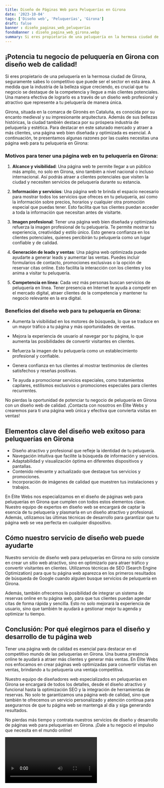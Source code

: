 ```yaml
---
title: Diseño de Páginas Web para Peluquerías en Girona
date: '2023-10-04'
tags: ['Diseño web', 'Peluquerías', 'Girona']
draft: false
banner : diseño_paginas_web_peluquerías
fondoBanner : diseño_pagina_web_girona.webp
summary: Si eres propietario de una peluquería en la hermosa ciudad de Girona, seguramente sabes lo competitivo que puede ser el sector en esta área. A medida que la industria de la belleza sigue creciendo, es crucial que tu negocio se destaque de la competencia y llegue a más clientes potenciales. Una manera efectiva de lograrlo es a través de un diseño web profesional y atractivo que represente a tu peluquería de manera única.
---
```


## **¡Potencia tu negocio de peluquería en Girona con diseño web de calidad!**

Si eres propietario de una peluquería en la hermosa ciudad de Girona, seguramente sabes lo competitivo que puede ser el sector en esta área. A medida que la industria de la belleza sigue creciendo, es crucial que tu negocio se destaque de la competencia y llegue a más clientes potenciales. Una manera efectiva de lograrlo es a través de un diseño web profesional y atractivo que represente a tu peluquería de manera única.

Girona, situada en la comarca de Gironès en Cataluña, es conocida por su encanto medieval y su impresionante arquitectura. Además de sus bellezas históricas, la ciudad también destaca por su próspera industria de peluquería y estética. Para destacar en este saturado mercado y atraer a más clientes, una página web bien diseñada y optimizada es esencial. A continuación, te presentamos algunas razones por las cuales necesitas una página web para tu peluquería en Girona:

### **Motivos para tener una página web en tu peluquería en Girona:**

1. **Alcance y visibilidad**: Una página web te permite llegar a un público más amplio, no solo en Girona, sino también a nivel nacional o incluso internacional. Así podrás atraer a clientes potenciales que visiten la ciudad y necesiten servicios de peluquería durante su estancia.

2. **Información y servicios**: Una página web te brinda el espacio necesario para mostrar todos los servicios que ofreces en tu peluquería, así como la información sobre precios, horarios y cualquier otra promoción especial que puedas tener. Esto facilita que tus clientes puedan acceder a toda la información que necesitan antes de visitarte.

3. **Imagen profesional**: Tener una página web bien diseñada y optimizada refuerza la imagen profesional de tu peluquería. Te permite mostrar tu experiencia, creatividad y estilo único. Esto genera confianza en los clientes potenciales, quienes percibirán tu peluquería como un lugar confiable y de calidad.

4. **Generación de leads y ventas**: Una página web optimizada puede ayudarte a generar leads y aumentar las ventas. Puedes incluir formularios de contacto, promociones exclusivas o la opción de reservar citas online. Esto facilita la interacción con los clientes y los anima a visitar tu peluquería.

5. **Competencia en línea**: Cada vez más personas buscan servicios de peluquería en línea. Tener presencia en Internet te ayuda a competir en el mercado digital, atraer clientes de la competencia y mantener tu negocio relevante en la era digital.

### **Beneficios del diseño web para tu peluquería en Girona:**

- Aumenta la visibilidad en los motores de búsqueda, lo que se traduce en un mayor tráfico a tu página y más oportunidades de ventas.

- Mejora la experiencia de usuario al navegar por tu página, lo que aumenta las posibilidades de convertir visitantes en clientes.

- Refuerza la imagen de tu peluquería como un establecimiento profesional y confiable.

- Genera confianza en tus clientes al mostrar testimonios de clientes satisfechos y reseñas positivas.

- Te ayuda a promocionar servicios especiales, como tratamientos capilares, estilismos exclusivos o promociones especiales para clientes recurrentes.

No pierdas la oportunidad de potenciar tu negocio de peluquería en Girona con un diseño web de calidad. ¡Contacta con nosotros en Élite Webs y crearemos para ti una página web única y efectiva que convierta visitas en ventas!

<GifSeo />

<Cta />

## Elementos clave del diseño web exitoso para peluquerías en Girona

- Diseño atractivo y profesional que refleje la identidad de tu peluquería.
- Navegación intuitiva que facilite la búsqueda de información y servicios.
- Adaptabilidad y visualización óptima en diferentes dispositivos y pantallas.
- Contenido relevante y actualizado que destaque tus servicios y promociones.
- Incorporación de imágenes de calidad que muestren tus instalaciones y trabajos.

En Élite Webs nos especializamos en el diseño de páginas web para peluquerías en Girona que cumplen con todos estos elementos clave. Nuestro equipo de expertos en diseño web se encargará de captar la esencia de tu peluquería y plasmarla en un diseño atractivo y profesional. Además, utilizamos las últimas técnicas de desarrollo para garantizar que tu página web se vea perfecta en cualquier dispositivo.

## Cómo nuestro servicio de diseño web puede ayudarte

Nuestro servicio de diseño web para peluquerías en Girona no solo consiste en crear un sitio web atractivo, sino en optimizarlo para atraer tráfico y convertir visitantes en clientes. Utilizamos técnicas de SEO (Search Engine Optimization) para que tu página web aparezca en los primeros resultados de búsqueda de Google cuando alguien busque servicios de peluquería en Girona.

Además, también ofrecemos la posibilidad de integrar un sistema de reservas online en tu página web, para que tus clientes puedan agendar citas de forma rápida y sencilla. Esto no solo mejorará la experiencia de usuario, sino que también te ayudará a gestionar mejor tu agenda y optimizar tu tiempo.

## Conclusión: Por qué elegirnos para el diseño y desarrollo de tu página web

Tener una página web de calidad es esencial para destacar en el competitivo mundo de las peluquerías en Girona. Una buena presencia online te ayudará a atraer más clientes y generar más ventas. En Élite Webs nos enfocamos en crear páginas web optimizadas para convertir visitas en ventas, brindando a tu peluquería una ventaja competitiva.

Nuestro equipo de diseñadores web especializados en peluquerías en Girona se encargará de todos los detalles, desde el diseño atractivo y funcional hasta la optimización SEO y la integración de herramientas de reservas. No solo te garantizamos una página web de calidad, sino que también te ofrecemos un servicio personalizado y atención continua para asegurarnos de que tu página web se mantenga al día y siga generando resultados.

No pierdas más tiempo y contrata nuestros servicios de diseño y desarrollo de páginas web para peluquerías en Girona. ¡Dale a tu negocio el impulso que necesita en el mundo online!

<Video />

<CtaBot job='Peluquerías' city='Girona'/>

<Gmaps query='Girona+españa+maps' />